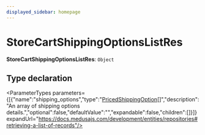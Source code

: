 ```yaml
---
displayed_sidebar: homepage
---
```



# StoreCartShippingOptionsListRes

 **StoreCartShippingOptionsListRes**: `Object`

## Type declaration

<ParameterTypes parameters={[{"name":"shipping_options","type":"[PricedShippingOption](medusa.PricedShippingOption.mdx)[]","description":"An array of shipping options details.","optional":false,"defaultValue":"","expandable":false,"children":[]}]} expandUrl="https://docs.medusajs.com/development/entities/repositories#retrieving-a-list-of-records"/>
